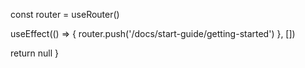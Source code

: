 
  const router = useRouter()
  
  useEffect(() => {
    router.push('/docs/start-guide/getting-started')
  }, [])

  return null
}
